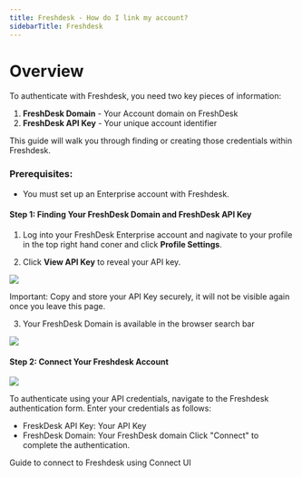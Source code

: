```yaml
---
title: Freshdesk - How do I link my account?
sidebarTitle: Freshdesk
---
```



# Overview

To authenticate with Freshdesk, you need two key pieces of information:
1. **FreshDesk Domain** - Your Account domain on FreshDesk
2. **FreshDesk API Key** - Your unique account identifier


This guide will walk you through finding or creating those credentials within Freshdesk.


### Prerequisites:

- You must set up an Enterprise account with Freshdesk.


#### Step 1: Finding Your FreshDesk Domain and FreshDesk API Key
1. Log into your FreshDesk Enterprise account and nagivate to your profile in the top right hand coner and click **Profile Settings**.


2. Click **View API Key** to reveal your API key.

<img src="/integrations/all/Freshdesk/nango-freshdesk-2.png" />

Important: Copy and store your API Key securely, it will not be visible again once you leave this page.


3. Your FreshDesk Domain is available in the browser search bar

<img src="/integrations/all/Freshdesk/nango-freshdesk-1.png" />


#### Step 2: Connect Your Freshdesk Account

<img src="/integrations/all/freshdesk/nango_connect_ui.png" />

To authenticate using your API credentials, navigate to the Freshdesk authentication form.
Enter your credentials as follows:
- FreskDesk API Key: Your API Key
- FreshDesk Domain: Your FreshDesk domain
Click "Connect" to complete the authentication.

<Card title="Connect to freshdesk" icon="link" href="/integrations/all/freshdesk/connect" horizontal>
  Guide to connect to Freshdesk using Connect UI
</Card>
